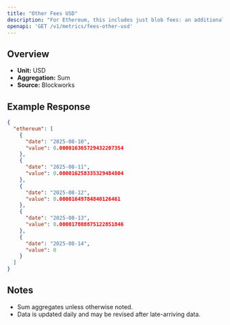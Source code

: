 ```yaml
---
title: "Other Fees USD"
description: "For Ethereum, this includes just blob fees: an additional fee for transactions that post data to \"blobs,\" which are specialized data availability solutions for L2 blockchains."
openapi: 'GET /v1/metrics/fees-other-usd'
---
```


## Overview

- **Unit:** USD
- **Aggregation:** Sum
- **Source:** Blockworks



## Example Response

```json
{
  "ethereum": [
    {
      "date": "2025-08-10",
      "value": 0.000016365729432207354
    },
    {
      "date": "2025-08-11",
      "value": 0.000016258335329484804
    },
    {
      "date": "2025-08-12",
      "value": 0.00001649784840126461
    },
    {
      "date": "2025-08-13",
      "value": 0.000017808875122851846
    },
    {
      "date": "2025-08-14",
      "value": 0
    }
  ]
}
```

## Notes
- Sum aggregates unless otherwise noted.
- Data is updated daily and may be revised after late-arriving data.
